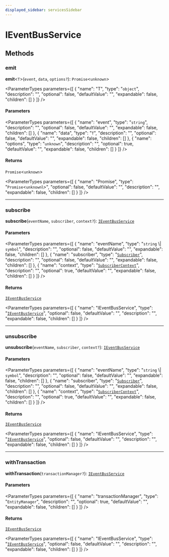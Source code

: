 ```yaml
---
displayed_sidebar: servicesSidebar
---
```



# IEventBusService

## Methods

### emit

**emit**<`T`\>(`event`, `data`, `options?`): `Promise`<`unknown`\>

<ParameterTypes parameters={[
  {
    "name": "T",
    "type": "`object`",
    "description": "",
    "optional": false,
    "defaultValue": "",
    "expandable": false,
    "children": []
  }
]} />

#### Parameters

<ParameterTypes parameters={[
  {
    "name": "event",
    "type": "`string`",
    "description": "",
    "optional": false,
    "defaultValue": "",
    "expandable": false,
    "children": []
  },
  {
    "name": "data",
    "type": "`T`",
    "description": "",
    "optional": false,
    "defaultValue": "",
    "expandable": false,
    "children": []
  },
  {
    "name": "options",
    "type": "`unknown`",
    "description": "",
    "optional": true,
    "defaultValue": "",
    "expandable": false,
    "children": []
  }
]} />

#### Returns

`Promise`<`unknown`\>

<ParameterTypes parameters={[
  {
    "name": "Promise",
    "type": "`Promise`<`unknown`\\>",
    "optional": false,
    "defaultValue": "",
    "description": "",
    "expandable": false,
    "children": []
  }
]} />

___

### subscribe

**subscribe**(`eventName`, `subscriber`, `context?`): [`IEventBusService`](IEventBusService.mdx)

#### Parameters

<ParameterTypes parameters={[
  {
    "name": "eventName",
    "type": "`string` \\| `symbol`",
    "description": "",
    "optional": false,
    "defaultValue": "",
    "expandable": false,
    "children": []
  },
  {
    "name": "subscriber",
    "type": "[`Subscriber`](../types/Subscriber.mdx)",
    "description": "",
    "optional": false,
    "defaultValue": "",
    "expandable": false,
    "children": []
  },
  {
    "name": "context",
    "type": "[`SubscriberContext`](../types/SubscriberContext.mdx)",
    "description": "",
    "optional": true,
    "defaultValue": "",
    "expandable": false,
    "children": []
  }
]} />

#### Returns

[`IEventBusService`](IEventBusService.mdx)

<ParameterTypes parameters={[
  {
    "name": "IEventBusService",
    "type": "[`IEventBusService`](IEventBusService.mdx)",
    "optional": false,
    "defaultValue": "",
    "description": "",
    "expandable": false,
    "children": []
  }
]} />

___

### unsubscribe

**unsubscribe**(`eventName`, `subscriber`, `context?`): [`IEventBusService`](IEventBusService.mdx)

#### Parameters

<ParameterTypes parameters={[
  {
    "name": "eventName",
    "type": "`string` \\| `symbol`",
    "description": "",
    "optional": false,
    "defaultValue": "",
    "expandable": false,
    "children": []
  },
  {
    "name": "subscriber",
    "type": "[`Subscriber`](../types/Subscriber.mdx)",
    "description": "",
    "optional": false,
    "defaultValue": "",
    "expandable": false,
    "children": []
  },
  {
    "name": "context",
    "type": "[`SubscriberContext`](../types/SubscriberContext.mdx)",
    "description": "",
    "optional": true,
    "defaultValue": "",
    "expandable": false,
    "children": []
  }
]} />

#### Returns

[`IEventBusService`](IEventBusService.mdx)

<ParameterTypes parameters={[
  {
    "name": "IEventBusService",
    "type": "[`IEventBusService`](IEventBusService.mdx)",
    "optional": false,
    "defaultValue": "",
    "description": "",
    "expandable": false,
    "children": []
  }
]} />

___

### withTransaction

**withTransaction**(`transactionManager?`): [`IEventBusService`](IEventBusService.mdx)

#### Parameters

<ParameterTypes parameters={[
  {
    "name": "transactionManager",
    "type": "`EntityManager`",
    "description": "",
    "optional": true,
    "defaultValue": "",
    "expandable": false,
    "children": []
  }
]} />

#### Returns

[`IEventBusService`](IEventBusService.mdx)

<ParameterTypes parameters={[
  {
    "name": "IEventBusService",
    "type": "[`IEventBusService`](IEventBusService.mdx)",
    "optional": false,
    "defaultValue": "",
    "description": "",
    "expandable": false,
    "children": []
  }
]} />
